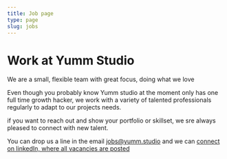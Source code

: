 ```yaml
---
title: Job page
type: page
slug: jobs
---
```


<HeroSection height={90}>

# Work at Yumm Studio
<span className="subtitle">
    We are a small, flexible team with great focus, doing what we love
</span>




Even though you probably know Yumm studio at the moment only has one full time growth hacker, we work with a variety of talented professionals regularly to adapt to our projects needs. 

if you want to reach out and show your portfolio or skillset, we sre always pleased to connect with new talent. 

You can drop us a line in the email jobs@yumm.studio and we can <a href="https://linkedin.com/ln/migueldf10">connect on linkedIn, where all vacancies are posted</a>
